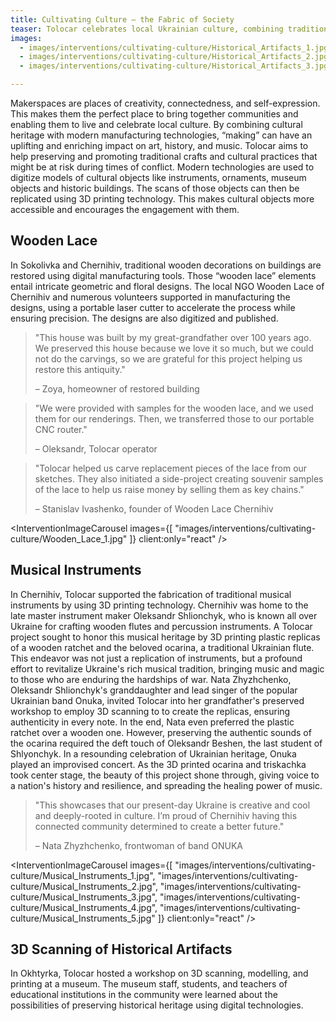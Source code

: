 ```yaml
---
title: Cultivating Culture – the Fabric of Society
teaser: Tolocar celebrates local Ukrainian culture, combining traditional activities with modern digital technologies. This makes culture and heritage more accessible for a broad audience, and offer relieve in difficult circumstances. Preserving and living culture can be an act of resistance, unifying society and strengthening hope.
images:
  - images/interventions/cultivating-culture/Historical_Artifacts_1.jpg
  - images/interventions/cultivating-culture/Historical_Artifacts_2.jpg
  - images/interventions/cultivating-culture/Historical_Artifacts_3.jpg

---
```


Makerspaces are places of creativity, connectedness, and self-expression. This makes them the perfect place to bring together communities and enabling them to live and celebrate local culture. By combining cultural heritage with modern manufacturing technologies, “making” can have an uplifting and enriching impact on art, history, and music. Tolocar aims to help preserving and promoting traditional crafts and cultural practices that might be at risk during times of conflict. Modern technologies are used to digitize models of cultural objects like instruments, ornaments, museum objects and historic buildings. The scans of those objects can then be replicated using 3D printing technology. This makes cultural objects more accessible and encourages the engagement with them. 

## Wooden Lace
In Sokolivka and Chernihiv, traditional wooden decorations on buildings are restored using digital manufacturing tools. Those “wooden lace” elements entail intricate geometric and floral designs. The local NGO Wooden Lace of Chernihiv and numerous volunteers supported in manufacturing the designs, using a portable laser cutter to accelerate the process while ensuring precision. The designs are also digitized and published.

> "This house was built by my great-grandfather over 100 years ago. We preserved this house because we love it so much, but we could not do the carvings, so we are grateful for this project helping us restore this antiquity."
> 
> – Zoya, homeowner of restored building

> "We were provided with samples for the wooden lace, and we used them for our renderings. Then, we transferred those to our portable CNC router."
> 
> – Oleksandr, Tolocar operator

> "Tolocar helped us carve replacement pieces of the lace from our sketches. They also initiated a side-project creating souvenir samples of the lace to help us raise money by selling them as key chains."
> 
> – Stanislav Ivashenko, founder of Wooden Lace Chernihiv

<InterventionImageCarousel
  images={[
    "images/interventions/cultivating-culture/Wooden_Lace_1.jpg"
  ]}
  client:only="react"
/>

## Musical Instruments
In Chernihiv, Tolocar supported the fabrication of traditional musical instruments by using 3D printing technology. Chernihiv was home to the late master instrument maker Oleksandr Shlionchyk, who is known all over Ukraine for crafting wooden flutes and percussion instruments. A Tolocar project sought to honor this musical heritage by 3D printing plastic replicas of a wooden ratchet and the beloved ocarina, a traditional Ukrainian flute. This endeavor was not just a replication of instruments, but a profound effort to revitalize Ukraine's rich musical tradition, bringing music and magic to those who are enduring the hardships of war. Nata Zhyzhchenko, Oleksandr Shlionchyk's granddaughter and lead singer of the popular Ukrainian band Onuka, invited Tolocar into her grandfather's preserved workshop to employ 3D scanning to to create the replicas, ensuring authenticity in every note. In the end, Nata even preferred the plastic ratchet over a wooden one. However, preserving the authentic sounds of the ocarina required the deft touch of Oleksandr Beshen, the last student of Shlyonchyk. In a resounding celebration of Ukrainian heritage, Onuka played an improvised concert. As the 3D printed ocarina and triskachka took center stage, the beauty of this project shone through, giving voice to a nation's history and resilience, and spreading the healing power of music.

> "This showcases that our present-day Ukraine is creative and cool and deeply-rooted in culture. I’m proud of Chernihiv having this connected community determined to create a better future."
> 
> – Nata Zhyzhchenko, frontwoman of band ONUKA

<InterventionImageCarousel
  images={[
    "images/interventions/cultivating-culture/Musical_Instruments_1.jpg",
    "images/interventions/cultivating-culture/Musical_Instruments_2.jpg",
    "images/interventions/cultivating-culture/Musical_Instruments_3.jpg",
    "images/interventions/cultivating-culture/Musical_Instruments_4.jpg",
    "images/interventions/cultivating-culture/Musical_Instruments_5.jpg"
  ]}
  client:only="react"
/>

## 3D Scanning of Historical Artifacts
In Okhtyrka, Tolocar hosted a workshop on 3D scanning, modelling, and printing at a museum. The museum staff, students, and teachers of educational institutions in the community were learned about the possibilities of preserving historical heritage using digital technologies. 
